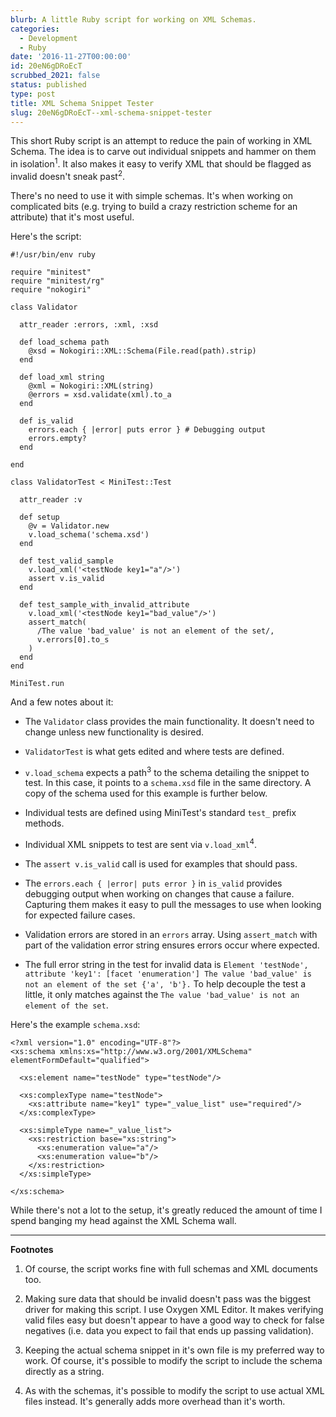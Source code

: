 ```yaml
---
blurb: A little Ruby script for working on XML Schemas.
categories:
  - Development
  - Ruby
date: '2016-11-27T00:00:00'
id: 20eN6gDRoEcT
scrubbed_2021: false
status: published
type: post
title: XML Schema Snippet Tester
slug: 20eN6gDRoEcT--xml-schema-snippet-tester
---
```


This short Ruby script is an attempt to reduce the pain of working in XML Schema. The idea is to carve out individual snippets and hammer on them in isolation<sup>1</sup>. It also makes it easy to verify XML that should be flagged as invalid doesn't sneak past<sup>2</sup>. 

There's no need to use it with simple schemas. It's when working on complicated bits (e.g. trying to build a crazy restriction scheme for an attribute) that it's most useful. 

Here's the script:

```ruby{numberLines: true}
#!/usr/bin/env ruby

require "minitest"
require "minitest/rg"
require "nokogiri"

class Validator

  attr_reader :errors, :xml, :xsd

  def load_schema path
    @xsd = Nokogiri::XML::Schema(File.read(path).strip)
  end

  def load_xml string
    @xml = Nokogiri::XML(string)
    @errors = xsd.validate(xml).to_a
  end

  def is_valid
    errors.each { |error| puts error } # Debugging output
    errors.empty? 
  end
  
end

class ValidatorTest < MiniTest::Test

  attr_reader :v

  def setup
    @v = Validator.new
    v.load_schema('schema.xsd')
  end

  def test_valid_sample
    v.load_xml('<testNode key1="a"/>')
    assert v.is_valid
  end

  def test_sample_with_invalid_attribute
    v.load_xml('<testNode key1="bad_value"/>')
    assert_match(
      /The value 'bad_value' is not an element of the set/, 
      v.errors[0].to_s 
    )
  end
end

MiniTest.run
```

And a few notes about it:

- The `Validator` class provides the main functionality. It doesn't need to change unless new functionality is desired. 

- `ValidatorTest` is what gets edited and where tests are defined. 

- `v.load_schema` expects a path<sup>3</sup> to the schema detailing the snippet to test. In this case, it points to a `schema.xsd` file in the same directory. A copy of the schema used for this example is further below. 

- Individual tests are defined using MiniTest's standard `test_` prefix methods. 

- Individual XML snippets to test are sent via `v.load_xml`<sup>4</sup>. 

- The `assert v.is_valid` call is used for examples that should pass. 

- The `errors.each { |error| puts error }` in `is_valid` provides debugging output when working on changes that cause a failure. Capturing them makes it easy to pull the messages to use when looking for expected failure cases.

- Validation errors are stored in an `errors` array. Using `assert_match` with part of the validation error string ensures errors occur where expected. 

- The full error string in the test for invalid data is `Element 'testNode', attribute 'key1': [facet 'enumeration'] The value 'bad_value' is not an element of the set {'a', 'b'}.` To help decouple the test a little, it only matches against the `The value 'bad_value' is not an element of the set`.

Here's the example `schema.xsd`:


```xml{numberLines: true}
<?xml version="1.0" encoding="UTF-8"?>
<xs:schema xmlns:xs="http://www.w3.org/2001/XMLSchema" elementFormDefault="qualified">

  <xs:element name="testNode" type="testNode"/>

  <xs:complexType name="testNode">
    <xs:attribute name="key1" type="_value_list" use="required"/>
  </xs:complexType>

  <xs:simpleType name="_value_list">
    <xs:restriction base="xs:string">
      <xs:enumeration value="a"/>
      <xs:enumeration value="b"/>
    </xs:restriction>
  </xs:simpleType>

</xs:schema>
```

While there's not a lot to the setup, it's greatly reduced the amount of time I spend banging my head against the XML Schema wall. 

---



__Footnotes__

1. Of course, the script works fine with full schemas and XML documents too. 

2. Making sure data that should be invalid doesn't pass was the biggest driver for making this script. I use Oxygen XML Editor. It makes verifying valid files easy but doesn't appear to have a good way to check for false negatives (i.e. data you expect to fail that ends up passing validation).

3. Keeping the actual schema snippet in it's own file is my preferred way to work. Of course, it's possible to modify the script to include the schema directly as a string. 

4. As with the schemas, it's possible to modify the script to use actual XML files instead. It's generally adds more overhead than it's worth.
